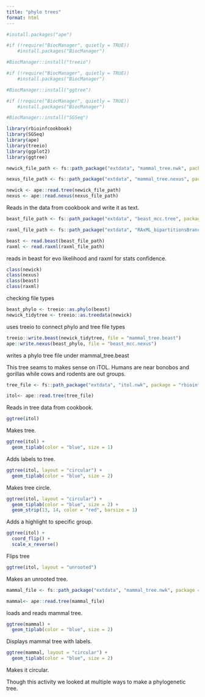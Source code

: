 ```yaml
---
title: "phylo trees"
format: html
---
```

```r
#install.packages("ape")

#if (!require("BiocManager", quietly = TRUE))
    #install.packages("BiocManager")

#BiocManager::install("treeio")

#if (!require("BiocManager", quietly = TRUE))
    #install.packages("BiocManager")

#BiocManager::install("ggtree")

#if (!require("BiocManager", quietly = TRUE))
    #install.packages("BiocManager")

#BiocManager::install("SGSeq")
```
```r
library(rbioinfcookbook)
library(SGSeq)
library(ape)
library(treeio)
library(ggplot2)
library(ggtree)
```
```r
newick_file_path <- fs::path_package("extdata", "mammal_tree.nwk", package = "rbioinfcookbook" )

nexus_file_path <- fs::path_package("extdata", "mammal_tree.nexus", package = "rbioinfcookbook")

newick <- ape::read.tree(newick_file_path)
nexus <- ape::read.nexus(nexus_file_path)
```
Reads in the data from cookbook and write it as text.

```r
beast_file_path <- fs::path_package("extdata", "beast_mcc.tree", package = "rbioinfcookbook")

raxml_file_path <- fs::path_package("extdata", "RAxML_bipartitionsBranchLabels.H3", package = "rbioinfcookbook")

beast <- read.beast(beast_file_path)
raxml <- read.raxml(raxml_file_path)
```
reads in beast for evo likelihood and raxml for stats confidence.

```r
class(newick)
class(nexus)
class(beast)
class(raxml)
```
checking file types 

```r
beast_phylo <- treeio::as.phylo(beast)
newick_tidytree <- treeio::as.treedata(newick)
```
uses treeio to connect phylo and tree file types

```r
treeio::write.beast(newick_tidytree, file = "mammal_tree.beast")
ape::write.nexus(beast_phylo, file = "beast_mcc.nexus")
```
writes a phylo tree file under mammal_tree.beast

This tree seams to makes sense on iTOL. Humans are near bonobos and gorillas while cows and rodents are out groups.

```r
tree_file <- fs::path_package("extdata", "itol.nwk", package = "rbioinfcookbook")

itol<- ape::read.tree(tree_file)
```
Reads in tree data from cookbook.

```r
ggtree(itol)
```
Makes tree.

```r
ggtree(itol) +
  geom_tiplab(color = "blue", size = 1)
```
Adds labels to tree.

```r
ggtree(itol, layout = "circular") +
  geom_tiplab(color = "blue", size = 2)
```
Makes tree circle.

```r
ggtree(itol, layout = "circular") +
  geom_tiplab(color = "blue", size = 2) +
  geom_strip(13, 14, color = "red", barsize = 1)
```
Adds a highlight to specific group.

```r
ggtree(itol) +
  coord_flip() +
  scale_x_reverse()
```
Flips tree

```r
ggtree(itol, layout = "unrooted")
```
Makes an unrooted tree.

```r
mammal_file <- fs::path_package("extdata", "mammal_tree.nwk", package = "rbioinfcookbook" )

mammal<- ape::read.tree(mammal_file)
```
loads and reads mammal tree.

```r
ggtree(mammal) +
  geom_tiplab(color = "blue", size = 2)
```
Displays mammal tree with labels.

```r
ggtree(mammal, layout = "circular") +
  geom_tiplab(color = "blue", size = 2)
```
Makes it circular.

Though this activity we looked at multiple ways to make a phylogenetic tree.

